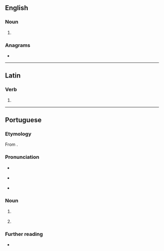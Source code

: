 ==English==

===Noun===
{{en-noun}}

# {{obsolete spelling of|en|boat}}

===Anagrams===
* {{anagrams|en|a=abeot|Beato|Tae Bo|TaeBo}}

----

==Latin==

===Verb===
{{la-verb-form|boāte}}

# {{inflection of|la|boō||2|p|pres|actv|impr}}

----

==Portuguese==

===Etymology===
From {{bor|pt|fr|boîte||nightclub|lit=box}}.

===Pronunciation===
* {{a|Paulista}} {{IPA|pt|/bo.ˈa.tʃi/}}
* {{a|South Brazil}} {{IPA|pt|/bo.ˈa.te/}}
* {{a|Carioca}} {{IPA|pt|/bo.ˈatʃ/}}

===Noun===
{{pt-noun|f|s}}

# {{l|en|nightclub}} {{gloss|establishment that is open late at night}}
#: {{syn|pt|clube noturno}}
# {{l|en|discotheque}} {{gloss|a dance hall / club / party place}}
#: {{syn|pt|discoteca}}

===Further reading===
* {{R:pt:Priberam}}